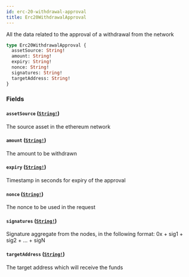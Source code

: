 ```yaml
---
id: erc-20-withdrawal-approval
title: Erc20WithdrawalApproval
---
```


All the data related to the approval of a withdrawal from the network

```graphql
type Erc20WithdrawalApproval {
  assetSource: String!
  amount: String!
  expiry: String!
  nonce: String!
  signatures: String!
  targetAddress: String!
}
```

### Fields

#### `assetSource` ([`String!`](/docs/graphql/scalars/string))

The source asset in the ethereum network

#### `amount` ([`String!`](/docs/graphql/scalars/string))

The amount to be withdrawn

#### `expiry` ([`String!`](/docs/graphql/scalars/string))

Timestamp in seconds for expiry of the approval

#### `nonce` ([`String!`](/docs/graphql/scalars/string))

The nonce to be used in the request

#### `signatures` ([`String!`](/docs/graphql/scalars/string))

Signature aggregate from the nodes, in the following format:
0x + sig1 + sig2 + ... + sigN

#### `targetAddress` ([`String!`](/docs/graphql/scalars/string))

The target address which will receive the funds

